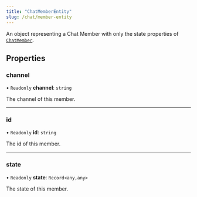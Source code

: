 ```yaml
---
title: "ChatMemberEntity"
slug: /chat/member-entity
---
```


An object representing a Chat Member with only the state properties of [`ChatMember`](/sdks/browser-sdk/chat/member).

## Properties

### channel

• `Readonly` **channel**: `string`

The channel of this member.

---

### id

• `Readonly` **id**: `string`

The id of this member.

---

### state

• `Readonly` **state**: `Record<any,any>`

The state of this member.
